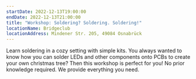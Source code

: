 ```yaml
---
startDate: 2022-12-13T19:00:00
endDate: 2022-12-13T21:00:00
title: "Workshop: Soldering? Soldering. Soldering!"
locationName: Bridgeclub
locationAddress: Mindener Str. 205, 49084 Osnabrück
---
```


Learn soldering in a cozy setting with simple kits.
You always wanted to know how you can solder LEDs and other components onto PCBs to create your own christmas tree?
Then this workshop is perfect for you! No prior knowledge required. We provide everything you need.
